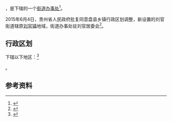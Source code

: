 {{中国乡级行政区|52/02/22/119/000}}

'''{{PAGENAMEBASE}}'''，是{{PRC admin/fullname|52/02/22/119/000|3}}下辖的一个[[街道办事处|街道办事处]]<ref>{{PRC admin/ref sgc|{{PRC admin/parent|52/02/22/119/000}}}}</ref>。

2015年6月4日，贵州省人民政府批复同意盘县乡镇行政区划调整，新设置的刘官街道辖原[[刘官镇|刘官镇]]地域，街道办事处驻刘官居委会<ref>{{Cite web |url=http://gzsrmzfgb.gzgov.gov.cn/show.aspx?id=12001 |title=省人民政府关于同意盘县乡镇行政区划调整的批复（黔府函〔2015〕128号） |access-date=2017-09-01 |archive-url=https://web.archive.org/web/20170901161440/http://gzsrmzfgb.gzgov.gov.cn/show.aspx?id=12001 |archive-date=2017-09-01 |dead-url=yes }}</ref>。

== 行政区划 ==

{{PAGENAMEBASE}}下辖以下地区：<ref>{{PRC admin/ref sgc|52/02/22/119/000}}</ref>

{{PRC admin/children|52/02/22/119/000}}。

== 参考资料 ==

{{reflist}}

{{行政区划小作品}}
{{PRC admin/navcat|52/02/22/119/000}}